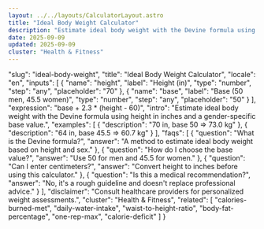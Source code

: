 ```yaml
---
layout: ../../layouts/CalculatorLayout.astro
title: "Ideal Body Weight Calculator"
description: "Estimate ideal body weight with the Devine formula using height in inches and a gender-specific base value."
date: 2025-09-09
updated: 2025-09-09
cluster: "Health & Fitness"
---
```


  "slug": "ideal-body-weight",
  "title": "Ideal Body Weight Calculator",
  "locale": "en",
  "inputs": [
    {
      "name": "height",
      "label": "Height (in)",
      "type": "number",
      "step": "any",
      "placeholder": "70"
    },
    {
      "name": "base",
      "label": "Base (50 men, 45.5 women)",
      "type": "number",
      "step": "any",
      "placeholder": "50"
    }
  ],
  "expression": "base + 2.3 * (height - 60)",
  "intro": "Estimate ideal body weight with the Devine formula using height in inches and a gender-specific base value.",
  "examples": [
    {
      "description": "70 in, base 50 ⇒ 73.0 kg"
    },
    {
      "description": "64 in, base 45.5 ⇒ 60.7 kg"
    }
  ],
  "faqs": [
    {
      "question": "What is the Devine formula?",
      "answer": "A method to estimate ideal body weight based on height and sex."
    },
    {
      "question": "How do I choose the base value?",
      "answer": "Use 50 for men and 45.5 for women."
    },
    {
      "question": "Can I enter centimeters?",
      "answer": "Convert height to inches before using this calculator."
    },
    {
      "question": "Is this a medical recommendation?",
      "answer": "No, it's a rough guideline and doesn't replace professional advice."
    }
  ],
  "disclaimer": "Consult healthcare providers for personalized weight assessments.",
  "cluster": "Health & Fitness",
  "related": [
    "calories-burned-met",
    "daily-water-intake",
    "waist-to-height-ratio",
    "body-fat-percentage",
    "one-rep-max",
    "calorie-deficit"
  ]
}

<Calculator schema={schema} />
